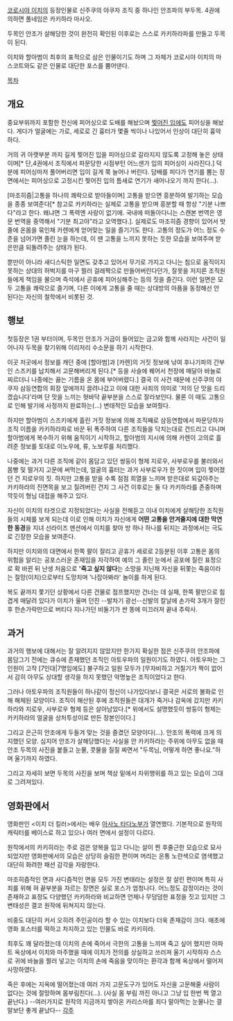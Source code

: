 [[코로시야 이치]]의 등장인물로 신주쿠의 야쿠자 조직 중 하나인 안조파의 부두목. 
4권에 의하면 풀네임은 카키하라 마사오.

두목인 안조가 살해당한 것이 완전히 확인된 이후로는 스스로 카키하라파를 만들고 두목이 된다.

이치와 할아범이 최후의 표적으로 삼은 인물이기도 하며 그 자체가 코로시야 이치의 마스코트와도 같은 인물로 대단한 포스를 뿜어댄다.

[[목차]]
== 개요 ==
중요부위까지 포함한 전신에 피어싱으로 도배를 해놨으며 [[찢어진 입]]에도 피어싱을 해놨다. 게다가 얼굴에는 가로, 세로로 긴 흉터가 몇줄 씩이나 나있어서 인상이 대단히 흉악하다.

거의 귀 아랫부분 까지 길게 찢어진 입을 피어싱으로 갈라지지 않도록 고정해 놓은 상태이며[* 단,4권에서 조직에서 파문당한 시점부턴 어느샌가 입의 피어싱이 사라진다.] 덕분에 피어싱마저 풀어버리면 입이 길게 쭉 늘어나 버린다. 담배를 피다가 연기를 뿜는 장면에서는 피어싱으로 고정시킨 찢어진 입의 틈새로 연기가 새어나오기 까지 한다(...).

[마조히즘|고통을 하나의 쾌락으로 받아들이며] 고통을 받으면 흥분하여 발기하는 모습을 종종 보여준다[* 참고로 카키하라는 실제로 고통을 받으며 흥분할 때 항상 "기분 나쁘다"라고 한다. 왜냐면 그 폭력엔 사랑이 없기에. 국내에 떠돌아다니는 스캔본 번역은 영문 번역을 중역해서 "기분 최고야"라고 오역했다.]. 실제로도 마조히즘 경향이 있어서 밧줄에 온몸을 묶인채 카렌에게 얻어맞는 일을 즐기기도 한다. 고통의 정도가 어느 정도 수준을 넘어가면 졸린 눈을 하는데, 이 땐 고통을 느끼지 못하는 듯한 모습을 보여주며 받은만큼 되돌려주는 상태가 된다.

뿐만이 아니라 새디스틱한 일면도 갖추고 있어서 무기로 가지고 다니는 침으로 움직이지 못하는 상대의 허벅지를 마구 찔러 걸레짝으로 만들어버린다던가, 잘못을 저지른 조직원들에게 책임을 물으며 즉석에서 곧휴에 피어싱해주는 등의 짓을 즐긴다. 이런 일면은 모두 고통을 쾌락으로 즐기며, 다른 이에게 고통을 줄 때는 상대방의 아픔을 동정해선 안 된다는 자신의 철학에서 비롯된 것.

== 행보 ==
첫등장은 1권 부터이며, 두목인 안조가 거금이 들어있는 금고와 함께 사라지는 사건이 일어나자 두목을 찾기위해 이리저리 수소문을 하기 시작한다.

이곳 저곳에서 정보를 캐던 중에 [할아범]과 [카렌]의 거짓 정보에 낚여 후나기파의 간부인 스즈키를 납치해서 고문해버리게 된다.[* 등을 사슬에 꿰어서 천장에 매달아 바늘로 찌르더니 나중에는 끓는 기름을 온 몸에 부어버렸다.] 결국 이 사건 때문에 신주쿠의 야쿠자 삼등연합의 회장 앞에까지 끌려나갔고 이에 대한 사죄의 의미로 '저의 단 맛을 드리겠습니다'라며 단 맛을 느끼는 혓바닥 끝부분을 스스로 잘라보인다. 물론 이 때도 고통으로 인해 발기에 사정까지 완료하는(...) 변태적인 모습을 보여줬다.

하지만 할아범이 스즈키에게 흘린 거짓 정보에 의해 조직째로 삼등연합에서 파문당하자 조직 이름을 카키하라파로 바꾼 뒤 폭주하여 다른 조직들을 닥치는대로 건드리고 다니며 할아범에게 복수하기 위해 움직이기 시작하고, 할아범의 지시에 의해 카렌이 고의로 흘려준 정보를 토대로 이노우에, 류, 노보루를 처리했다.

나중에는 과거 다른 조직에 같이 몸담고 있던 쌍둥이 형제 지로우, 사부로우를 불러와서 몸빵 및 떨거지 고문에 써먹는데, 얼굴의 흉터는 과거 사부로우가 한 짓이며 입이 찢어졌던 건 지로우의 짓. 하지만 고통을 받을 수록 점점 희열을 느끼며 받은대로 되갚아주는 카키하라의 진면목을 보고 질려버린 건지 그 사건 이후로는 둘 다 카키하라를 존중하며 깍듯이 형님 대접을 해주고 있다.

자신이 이치의 타겟으로 지정되었다는 사실을 전해듣고 이내 이치에게 살해당한 조직원들의 시체를 보게 되는데 이로 인해 이치가 자신에게 '''어떤 고통을 안겨줄지에 대한 막연한 동경'''을 지녀 선라이즈 맨션에서 이치를 찾아 방 하나 하나를 뒤지는 과정에서는 극도로 긴장한 모습을 보여준다.

하지만 이치와의 대면에서 한쪽 팔이 잘리고 곧휴가 세로로 2등분된 이후 고통은 몸의 위험을 알리는 공포스러운 존재임을 자각하여 예의 그 졸린 눈에서 공포에 질린 표정으로 확 바뀐 뒤 난생 처음으로 ''''죽고 싶지 않다'''는 소망을 지닌채 자신을 뒤쫓는 죽음이라는 절망(이치)으로부터 도망치며 '나잡아봐라' 놀이를 하게 된다.

복도 끝까지 쫓기던 상황에서 다른 건물로 점프했지만 건너는 데 실패, 한쪽 팔만으로 힘겹게 매달려 있다가 이치가 울며 던진 --발차기 광선--신발의 칼날에 손가락 3개가 잘린 후 한손가락만으로 버티다 지나가던 비둘기가 싼 똥에 미끄러져 끝내 추락사.

== 과거 ==
과거의 행보에 대해서는 잘 알려지지 않았지만 한가지 확실한 점은 신주쿠의 안조파에 몸담그기 전에는 큐슈에 존재했던 조직인 아토우파의 일원이기도 하였디. 아토우파는 그 인원이 고작 [7인대|7명임에도] 불구하고 일원 모두가 [무자비하고 거칠기가 짝이 없어서 감히 아무도 상대할 생각을 하지 못했던 악명높은 조직이었다고 한다.

그러나 아토우파의 조직원들이 하나같이 정신이 나가있다보니 결국은 서로의 불화로 인해 해체된 모양이다. 조직이 해산된 후에 조직원들은 대개가 죽거나 감옥에 갔지만 카키하라와 지로우, 사부로우 형제 등은 살아남았다.[* 위에서도 설명했듯이 쌍둥이 형제는 카키하라의 얼굴을 상처투성이로 만든 장본인이다.]

그리고 은근히 안조에게 두들겨 맞는 것을 즐겼던 모양이다(...). 안조의 폭력에 크게 의지했던 모양. 심지어 안조가 살해당했다는 사실을 안 카키하라는 주위에 아무도 없을 때 안조 두목의 사진을 붙들고 눈물, 콧물을 질질 짜면서 "두목님, 어떻게 하면 좋나요."하며 울기까지 하였다.

그리고 자세히 보면 두목의 사진을 보며 책상 밑에서 자위행위를 하고 있는 모습이 그대로 그려져있다.

== 영화판에서 ==
영화판인 <이치 더 킬러>에서는 배우 [[아사노 타다노부]]가 열연했다. 기본적으로 원작의 캐릭터를 베이스로 하고 있으나 여러 면에서 설정이 다르다. 

원작에서의 카키히라는 주로 검은 양복을 입고 다니는 살이 찐 후줄근한 모습으로 묘사되었지만 영화판에서의 모습은 상당히 슬림한 편이며 머리는 온통 노란색으로 염색했고 대단히 화려한 패션 감각을 자랑한다.

마조히즘적인 면과 사디즘적인 면을 모두 가진 변태라는 설정은 잘 살린 편이며 특히 사죄를 위해 혀 끝부분을 자르는 장면은 실로 포스가 엄청나다. 어느정도 감정이라는 것이 존재하고 표정도 다양했던 카키하라와 비교하면 언제나 무덤덤한 표정을 짓고 있지만 그 변태성은 결코 원작에 뒤쳐지지 않는다.

비중도 대단히 커서 오히려 주인공이라 할 수 있는 이치보다 더욱 존재감이 크다. 애초에 영화 포스터를 떡하고 차지하고 있는 인물도 바로 카키히라.

최후도 꽤 달라졌는데 이치의 손에 죽어서 극한의 고통을 느끼며 죽고 싶어 했지만 아파트 옥상에서 이치와 마주했을 때에 이치가 전의를 상실하고 쓰러져 울기 시작하자 스스로 귀에 바늘을 찔러 넣고는 이치의 손에 죽음을 맞이하는 환각과 함께 옥상에서 떨어져 사망하였다.

죽은 후에는 지옥에 떨어졌는데 여러 가지 고문도구가 있어도 자신을 고문해줄 사람이 없다는 것에 절망하며 몸부림친다(…).
(사실 몸 부림 까진 아니고 그냥 입 한번 쩍 열고 끝난다.)
--여러가지로 원작의 지금까지 쌓아온 카리스마를 죄다 말아먹는 눈물나는 결말보단 좋게 끝났다--
[[각주]]
